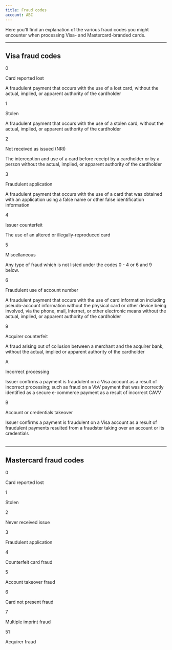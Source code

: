 ```yaml
---
title: Fraud codes
account: ABC
---
```


Here you'll find an explanation of the various fraud codes you might encounter when processing Visa- and Mastercard-branded cards.

---

## Visa fraud codes

<Table>
<TableHead headers={['Code', 'Reason', 'Description']} />
<TableBody>
<TableRow>
<TableCell>

0

</TableCell>
<TableCell>

Card reported lost

</TableCell>
<TableCell>

A fraudulent payment that occurs with the use of a lost card, without
the actual, implied, or apparent authority of the cardholder

</TableCell>
</TableRow>
<TableRow>
<TableCell>

1

</TableCell>
<TableCell>

Stolen

</TableCell>
<TableCell>

A fraudulent payment that occurs with the use of a stolen card, without
the actual, implied, or apparent authority of the cardholder

</TableCell>
</TableRow>
<TableRow>
<TableCell>

2

</TableCell>
<TableCell>

Not received as issued (NRI)

</TableCell>
<TableCell>

The interception and use of a card before receipt by a cardholder or by
a person without the actual, implied, or apparent authority of the
cardholder

</TableCell>
</TableRow>
<TableRow>
<TableCell>

3

</TableCell>
<TableCell>

Fraudulent application

</TableCell>
<TableCell>

A fraudulent payment that occurs with the use of a card that was
obtained with an application using a false name or other false
identification information

</TableCell>
</TableRow>
<TableRow>
<TableCell>

4

</TableCell>
<TableCell>

Issuer counterfeit

</TableCell>
<TableCell>

The use of an altered or illegally-reproduced card

</TableCell>
</TableRow>
<TableRow>
<TableCell>

5

</TableCell>
<TableCell>

Miscellaneous

</TableCell>
<TableCell>

Any type of fraud which is not listed under the codes 0 - 4 or 6 and 9
below.

</TableCell>
</TableRow>
<TableRow>
<TableCell>

6

</TableCell>
<TableCell>

Fraudulent use of account number

</TableCell>
<TableCell>

A fraudulent payment that occurs with the use of card information
including pseudo-account information without the physical card or other
device being involved, via the phone, mail, Internet, or other
electronic means without the actual, implied, or apparent authority of
the cardholder

</TableCell>
</TableRow>
<TableRow>
<TableCell>

9

</TableCell>
<TableCell>

Acquirer counterfeit

</TableCell>
<TableCell>

A fraud arising out of collusion between a merchant and the acquirer
bank, without the actual, implied or apparent authority of the
cardholder

</TableCell>
</TableRow>
<TableRow>
<TableCell>

A

</TableCell>
<TableCell>

Incorrect processing

</TableCell>
<TableCell>

Issuer confirms a payment is fraudulent on a Visa account as a result of
incorrect processing; such as fraud on a VbV payment that was
incorrectly identified as a secure e-commerce payment as a result of
incorrect CAVV

</TableCell>
</TableRow>
<TableRow>
<TableCell>

B

</TableCell>
<TableCell>

Account or credentials takeover

</TableCell>
<TableCell>

Issuer confirms a payment is fraudulent on a Visa account as a result of
fraudulent payments resulted from a fraudster taking over an account or its credentials

</TableCell>
</TableRow>
</TableBody>
</Table>

---

## Mastercard fraud codes

<Table>
<TableHead headers={['Code', 'Reason']} />
<TableBody>
<TableRow>
<TableCell>

0

</TableCell>
<TableCell>

Card reported lost

</TableCell>
</TableRow>
<TableRow>
<TableCell>

1

</TableCell>
<TableCell>

Stolen

</TableCell>
</TableRow>
<TableRow>
<TableCell>

2

</TableCell>
<TableCell>

Never received issue

</TableCell>
</TableRow>
<TableRow>
<TableCell>

3

</TableCell>
<TableCell>

Fraudulent application

</TableCell>
</TableRow>
<TableRow>
<TableCell>

4

</TableCell>
<TableCell>

Counterfeit card fraud

</TableCell>
</TableRow>
<TableRow>
<TableCell>

5

</TableCell>
<TableCell>

Account takeover fraud

</TableCell>
</TableRow>
<TableRow>
<TableCell>

6

</TableCell>
<TableCell>

Card not present fraud

</TableCell>
</TableRow>
<TableRow>
<TableCell>

7

</TableCell>
<TableCell>

Multiple imprint fraud

</TableCell>
</TableRow>
<TableRow>
<TableCell>

51

</TableCell>
<TableCell>

Acquirer fraud

</TableCell>
</TableRow>
</TableBody>
</Table>




